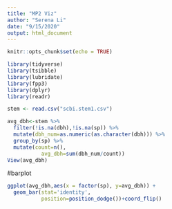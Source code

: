 ```yaml
---
title: "MP2 Viz"
author: "Serena Li"
date: "9/15/2020"
output: html_document
---
```


```r
knitr::opts_chunk$set(echo = TRUE)
```

```r
library(tidyverse)
library(tsibble)
library(lubridate)
library(fpp3)
library(dplyr)
library(readr)
```

```r
stem <- read.csv("scbi.stem1.csv")
```

```r
avg_dbh<-stem %>% 
  filter(!is.na(dbh),!is.na(sp)) %>% 
  mutate(dbh_num=as.numeric(as.character(dbh))) %>% 
  group_by(sp) %>% 
  mutate(count=n(),
           avg_dbh=sum(dbh_num/count))
View(avg_dbh)
```

#barplot
```r
ggplot(avg_dbh,aes(x = factor(sp), y=avg_dbh)) +
  geom_bar(stat='identity',
           position=position_dodge())+coord_flip()
```


